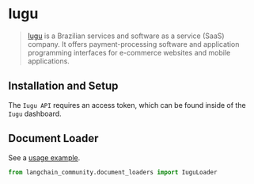 # Iugu

>[Iugu](https://www.iugu.com/) is a Brazilian services and software as a service (SaaS)
> company. It offers payment-processing software and application programming
> interfaces for e-commerce websites and mobile applications.


## Installation and Setup

The `Iugu API` requires an access token, which can be found inside of the `Iugu` dashboard.


## Document Loader

See a [usage example](/oss/integrations/document_loaders/iugu).

```python
from langchain_community.document_loaders import IuguLoader
```
